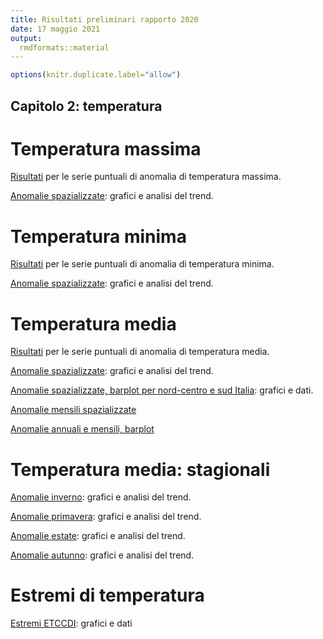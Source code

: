```yaml
---
title: Risultati preliminari rapporto 2020
date: 17 maggio 2021
output:
  rmdformats::material
---
```


```r
options(knitr.duplicate.label="allow")
```


## Capitolo 2: temperatura

# Temperatura massima

[Risultati](./mappaAnomalieValoriPuntuali_tmax.html) per le serie puntuali di anomalia di temperatura massima. 

[Anomalie spazializzate](./analisi_anomalie_tmax.html): grafici e analisi del trend.


# Temperatura minima

[Risultati](./mappaAnomalieValoriPuntuali_tmin.html) per le serie puntuali di anomalia di temperatura minima. 

[Anomalie spazializzate](./analisi_anomalie_tmin.html): grafici e analisi del trend.


# Temperatura media

[Risultati](./mappaAnomalieValoriPuntuali_tmean.html) per le serie puntuali di anomalia di temperatura media. 

[Anomalie spazializzate](./analisi_anomalie_tmean.html): grafici e analisi del trend.

[Anomalie spazializzate, barplot per nord-centro e sud Italia](./graficoConItalia_tmean_nord_centro_sud.html): grafici e dati.

[Anomalie mensili spazializzate](./mappaAnomalieMensili.html)

[Anomalie annuali e mensili, barplot](./barplot_anomalie_tmean_annuali_mensili.html)


# Temperatura media: stagionali

[Anomalie inverno](./analisi_anomalie_tmean_inverno.html): grafici e analisi del trend.

[Anomalie primavera](./analisi_anomalie_tmean_primavera.html): grafici e analisi del trend.

[Anomalie estate](./analisi_anomalie_tmean_estate.html): grafici e analisi del trend.

[Anomalie autunno](./analisi_anomalie_tmean_autunno.html): grafici e analisi del trend.

# Estremi di temperatura

[Estremi ETCCDI](./estremi_temperatura.html): grafici e dati

